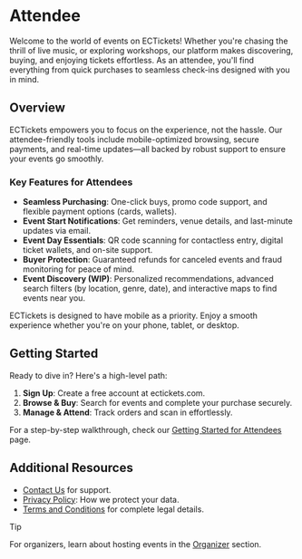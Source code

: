 
# Attendee

Welcome to the world of events on ECTickets! Whether you're chasing the thrill of live music, or exploring workshops, our platform makes discovering, buying, and enjoying tickets effortless. As an attendee, you'll find everything from quick purchases to seamless check-ins designed with you in mind.

## Overview

ECTickets empowers you to focus on the experience, not the hassle. Our attendee-friendly tools include mobile-optimized browsing, secure payments, and real-time updates—all backed by robust support to ensure your events go smoothly.

### Key Features for Attendees

- **Seamless Purchasing**: One-click buys, promo code support, and flexible payment options (cards, wallets).
- **Event Start Notifications**: Get reminders, venue details, and last-minute updates via email.
- **Event Day Essentials**: QR code scanning for contactless entry, digital ticket wallets, and on-site support.
- **Buyer Protection**: Guaranteed refunds for canceled events and fraud monitoring for peace of mind.
- **Event Discovery (WIP)**: Personalized recommendations, advanced search filters (by location, genre, date), and interactive maps to find events near you.

<Callout type="info" title="Mobile First">
  ECTickets is designed to have mobile as a priority. Enjoy a smooth
  experience whether you're on your phone, tablet, or desktop.
</Callout>

## Getting Started

Ready to dive in? Here's a high-level path:

1. **Sign Up**: Create a free account at ectickets.com.
2. **Browse & Buy**: Search for events and complete your purchase securely.
3. **Manage & Attend**: Track orders and scan in effortlessly.

For a step-by-step walkthrough, check our [Getting Started for Attendees](/attendee/getting-started) page.

## Additional Resources

- [Contact Us](https://www.ectickets.com/contact) for support.
- [Privacy Policy](https://www.ectickets.com/privacy-policy): How we protect your data.
- [Terms and Conditions](https://www.ectickets.com/terms-and-conditions) for complete legal details.

> [!TIP]
>
> For organizers, learn about hosting events in the [Organizer](/docs/organizer) section.

